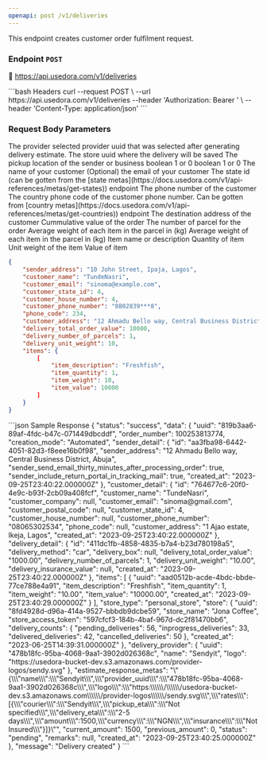 ```yaml
---
openapi: post /v1/deliveries
---
```


This endpoint creates customer order fulfilment request.

### Endpoint `POST`

<Tip>🔗 https://api.usedora.com/v1/deliveries</Tip>

<CodeGroup>
```bash Headers
curl --request POST \
  --url https://api.usedora.com/v1/deliveries
  --header 'Authorization: Bearer <store_access_token>' \
  --header 'Content-Type: application/json'
```
</CodeGroup>

### Request Body Parameters
<Expandable title="properties">
    <ResponseField name="delivery_provider_uuid" type="string" required>
    The provider selected provider uuid that was selected after generating
    delivery estimate.
    </ResponseField>
    <ResponseField name="store_uuid" type="string" required>
    The store uuid where the delivery will be saved
    </ResponseField>
    <ResponseField name="sender_address" type="string" required>
    The pickup location of the sender or business
    </ResponseField>
    <ResponseField
    name="sender_send_email_thirty_minutes_after_processing_order"
    type="integer"
    >
    boolean 1 or 0
    </ResponseField>
    <ResponseField
    name="sender_include_return_portal_in_tracking_mail"
    type="integer"
    >
    boolean 1 or 0
    </ResponseField>
    <ResponseField name="customer_name" type="string" required>
    The name of your customer
    </ResponseField>
    <ResponseField name="customer_email" type="string">
    (Optional) the email of your customer
    </ResponseField>
    <ResponseField name="customer_state_id" type="integer" required>
    The state id (can be gotten from the [state
    metas](https://docs.usedora.com/v1/api-references/metas/get-states)) endpoint
    </ResponseField>
    <ResponseField name="customer_phone_number" type="integer" required>
    The phone number of the customer
    </ResponseField>
    <ResponseField name="phone_code" type="integer" required>
    The country phone code of the customer phone number. Can be gotten from
    [country
    metas](https://docs.usedora.com/v1/api-references/metas/get-countries))
    endpoint
    </ResponseField>
    <ResponseField name="customer_address" type="string" required>
    The destination address of the customer
    </ResponseField>
    <ResponseField name="delivery_total_order_value" type="numeric" required>
    Cummulative value of the order
    </ResponseField>
    <ResponseField name="delivery_number_of_parcels" type="integer" required>
    The number of parcel for the order
    </ResponseField>
    <ResponseField name="delivery_unit_weight" type="numeric" required>
    Average weight of each item in the parcel in (kg)
    </ResponseField>
    <ResponseField name="delivery_unit_weight" type="numeric" required>
    Average weight of each item in the parcel in (kg)
    </ResponseField>
    <ResponseField name="items" type="object" required>
    <Expandable title="properties">
        <ResponseField name="item_description" type="string" required>
        Item name or description
        </ResponseField>
        <ResponseField name="item_quantity" type="integer" required>
        Quantity of item
        </ResponseField>
        <ResponseField name="item_weight" type="numeric" required>
        Unit weight of the item
        </ResponseField>
        <ResponseField name="item_value" type="numeric" required>
        Value of item
        </ResponseField>
    </Expandable>
    </ResponseField>
</Expandable>

```json Sample Request
{
    "sender_address": "10 John Street, Ipaja, Lagos",
    "customer_name": "TundeNasri",
    "customer_email": "sinoma@example.com",
    "customer_state_id": 4,
    "customer_house_number": 4,
    "customer_phone_number": "0802839***8",
    "phone_code": 234,
    "customer_address": "12 Ahmadu Bello way, Central Business District, Abuja",
    "delivery_total_order_value": 10000,
    "delivery_number_of_parcels": 1,
    "delivery_unit_weight": 10,
    "items": {
        [
            "item_description": "Freshfish",
            "item_quantity": 1,
            "item_weight": 10,
            "item_value": 10000
        ]
    }
}
```

<CodeGroup>
```json Sample Response
{
    "status": "success",
    "data": {
        "uuid": "819b3aa6-89af-4fdc-b47c-071449dbcddf",
        "order_number": 100253813774,
        "creation_mode": "Automated",
        "sender_detail": {
            "id": "aa3fba98-6442-4051-82d3-f8eee16b0f98",
            "sender_address": "12 Ahmadu Bello way, Central Business District, Abuja",
            "sender_send_email_thirty_minutes_after_processing_order": true,
            "sender_include_return_portal_in_tracking_mail": true,
            "created_at": "2023-09-25T23:40:22.000000Z"
        },
        "customer_detail": {
            "id": "764677c6-20f0-4e9c-b93f-2cb09a408fcf",
            "customer_name": "TundeNasri",
            "customer_company": null,
            "customer_email": "sinoma@gmail.com",
            "customer_postal_code": null,
            "customer_state_id": 4,
            "customer_house_number": null,
            "customer_phone_number": "08065302534",
            "phone_code": null,
            "customer_address": "1 Ajao estate, Ikeja, Lagos",
            "created_at": "2023-09-25T23:40:22.000000Z"
        },
        "delivery_detail": {
            "id": "411dc1fb-4858-4835-b7a4-b23d780198a5",
            "delivery_method": "car",
            "delivery_box": null,
            "delivery_total_order_value": "1000.00",
            "delivery_number_of_parcels": 1,
            "delivery_unit_weight": "10.00",
            "delivery_insurance_value": null,
            "created_at": "2023-09-25T23:40:22.000000Z"
        },
        "items": [
            {
                "uuid": "aad0512b-acde-4bdc-bbde-77ce788e4a91",
                "item_description": "Freshfish",
                "item_quantity": 1,
                "item_weight": "10.00",
                "item_value": "10000.00",
                "created_at": "2023-09-25T23:40:29.000000Z"
            }
        ],
        "store_type": "personal_store",
        "store": {
            "uuid": "8fd4928d-d96a-414a-9527-bbbdb9dcbe59",
            "store_name": "Jona Coffee",
            "store_access_token": "597cfcf3-184b-4baf-967d-dc2f81470bb6",
            "delivery_counts": {
                "pending_deliveries": 56,
                "inprogress_deliveries": 33,
                "delivered_deliveries": 42,
                "cancelled_deliveries": 50
            },
            "created_at": "2023-06-25T14:39:31.000000Z"
        },
        "delivery_provider": {
            "uuid": "478b18fc-95ba-4068-9aa1-3902d026368c",
            "name": "Sendyit",
            "logo": "https://usedora-bucket-dev.s3.amazonaws.com/provider-logos/sendy.svg"
        },
        "estimate_response_metas": "\"{\\\"name\\\":\\\"Sendyit\\\",\\\"provider_uuid\\\":\\\"478b18fc-95ba-4068-9aa1-3902d026368c\\\",\\\"logo\\\":\\\"https:\\\\\\/\\\\\\/usedora-bucket-dev.s3.amazonaws.com\\\\\\/provider-logos\\\\\\/sendy.svg\\\",\\\"rates\\\":[{\\\"courier\\\":\\\"Sendyit\\\",\\\"pickup_eta\\\":\\\"Not specified\\\",\\\"delivery_eta\\\":\\\"2-5 days\\\",\\\"amount\\\":1500,\\\"currency\\\":\\\"NGN\\\",\\\"insurance\\\":\\\"Not Insured\\\"}]}\"",
        "current_amount": 1500,
        "previous_amount": 0,
        "status": "pending",
        "remarks": null,
        "created_at": "2023-09-25T23:40:25.000000Z"
    },
    "message": "Delivery created"
}
```
</CodeGroup>
